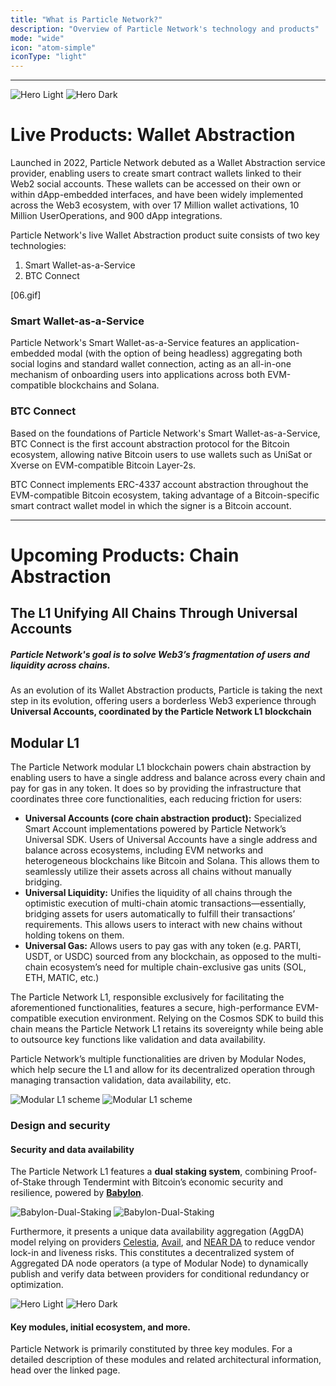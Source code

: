 ```yaml
---
title: "What is Particle Network?"
description: "Overview of Particle Network's technology and products"
mode: "wide"
icon: "atom-simple"
iconType: "light"
---
```


***

<img
  className="block dark:hidden"
  src="/images/hero-dark.png"
  alt="Hero Light"
/>
<img
  className="hidden dark:block"
  src="/images/hero-dark.png"
  alt="Hero Dark"
/>

# Live Products: Wallet Abstraction

Launched in 2022, Particle Network debuted as a Wallet Abstraction service provider, enabling users to create smart contract wallets linked to their Web2 social accounts. These wallets can be accessed on their own or within dApp-embedded interfaces, and have been widely implemented across the Web3 ecosystem, with over 17 Million wallet activations, 10 Million UserOperations, and 900 dApp integrations.

Particle Network's live Wallet Abstraction product suite consists of two key technologies:

1. Smart Wallet-as-a-Service
2. BTC Connect

[06.gif]

### Smart Wallet-as-a-Service

Particle Network's Smart Wallet-as-a-Service features an application-embedded modal (with the option of being headless) aggregating both social logins and standard wallet connection, acting as an all-in-one mechanism of onboarding users into applications across both EVM-compatible blockchains and Solana.

<Card title="Learn more about Smart Wallet-as-a-Service" icon="wallet" href="/landing/wallet-abstraction/waas/overview"></Card>

### BTC Connect

Based on the foundations of Particle Network's Smart Wallet-as-a-Service, BTC Connect is the first account abstraction protocol for the Bitcoin ecosystem, allowing native Bitcoin users to use wallets such as UniSat or Xverse on EVM-compatible Bitcoin Layer-2s.

BTC Connect implements ERC-4337 account abstraction throughout the EVM-compatible Bitcoin ecosystem, taking advantage of a Bitcoin-specific smart contract wallet model in which the signer is a Bitcoin account.

<Card title="Learn more about BTC Connect" icon="bitcoin" href="/landing/wallet-abstraction/btc-connect"></Card>

---

# Upcoming Products: Chain Abstraction

## The L1 Unifying All Chains Through Universal Accounts

##### Particle Network's goal is to solve Web3’s fragmentation of users and liquidity across chains.

As an evolution of its Wallet Abstraction products, Particle is taking the next step in its evolution, offering users a borderless Web3 experience through **Universal Accounts, coordinated by the Particle Network L1 blockchain**

## Modular L1

The Particle Network modular L1 blockchain powers chain abstraction by enabling users to have a single address and balance across every chain and pay for gas in any token. It does so by providing the infrastructure that coordinates three core functionalities, each reducing friction for users:

- **Universal Accounts (core chain abstraction product):** Specialized Smart Account implementations powered by Particle Network’s Universal SDK. Users of Universal Accounts have a single address and balance across ecosystems, including EVM networks and heterogeneous blockchains like Bitcoin and Solana. This allows them to seamlessly utilize their assets across all chains without manually bridging.
- **Universal Liquidity:** Unifies the liquidity of all chains through the optimistic execution of multi-chain atomic transactions—essentially, bridging assets for users automatically to fulfill their transactions’ requirements. This allows users to interact with new chains without holding tokens on them.
- **Universal Gas:** Allows users to pay gas with any token (e.g. PARTI, USDT, or USDC) sourced from any blockchain, as opposed to the multi-chain ecosystem’s need for multiple chain-exclusive gas units (SOL, ETH, MATIC, etc.)

The Particle Network L1, responsible exclusively for facilitating the aforementioned functionalities, features a secure, high-performance EVM-compatible execution environment. Relying on the Cosmos SDK to build this chain means the Particle Network L1 retains its sovereignty while being able to outsource key functions like validation and data availability.

Particle Network’s multiple functionalities are driven by Modular Nodes, which help secure the L1 and allow for its decentralized operation through managing transaction validation, data availability, etc.


<Frame caption="L1 Modular architecture.">
<img
  className="block dark:hidden"
  src="/images/modular-l1.jpg"
  alt="Modular L1 scheme"
/>
<img
  className="hidden dark:block"
  src="/images/modular-l1.jpg"
  alt="Modular L1 scheme"
/>
</Frame>


### Design and security

#### Security and data availability

The Particle Network L1 features a **dual staking system**, combining Proof-of-Stake through Tendermint with Bitcoin’s economic security and resilience, powered by **[Babylon](https://babylonchain.io)**.

<img
  className="block dark:hidden"
  src="/images/babylon-dual-staking.png"
  alt="Babylon-Dual-Staking"
/>
<img
  className="hidden dark:block"
  src="/images/babylon-dual-staking.png"
  alt="Babylon-Dual-Staking"
/>

Furthermore, it presents a unique data availability aggregation (AggDA) model relying on providers [Celestia](https://celestia.org/), [Avail](https://www.availproject.org/), and [NEAR DA](https://near.org/data-availability) to reduce vendor lock-in and liveness risks. This constitutes a decentralized system of Aggregated DA node operators (a type of Modular Node) to dynamically publish and verify data between providers for conditional redundancy or optimization.

<img
  className="block dark:hidden"
  src="/images/data.jpeg"
  alt="Hero Light"
/>
<img
  className="hidden dark:block"
  src="/images/data.jpeg"
  alt="Hero Dark"
/>

#### Key modules, initial ecosystem, and more.

<Card title="Learn more about the Particle Network L1" icon="wand-magic-sparkles" href="/landing/wallet-abstraction/btc-connect">
Particle Network is primarily constituted by three key modules. For a detailed description of these modules and related architectural information, head over the linked page.
</Card>


